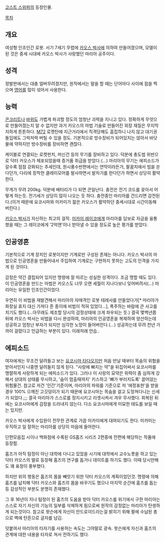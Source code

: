 [[고스트 스위퍼]]의 등장인물.

[[목차]]

== 개요 ==
여성형 인조인간 로봇. 서기 7세기 무렵에 [[카오스 박사]]에 의하여 만들어졌으며, 모델이 된 것은 중세 시대에 카오스 박사가 사랑했던 마리아 공주이다.

== 성격 ==
정발판에서는 대충 얼버무려졌지만, 원작에서는 말을 할 때는 단어마다 사이에 점을 찍으며 [[영어]]를 많이 섞어서 사용한다.

== 능력 ==
[[콘크리트]]나 [[바위]]도 가볍게 파괴할 정도의 엄청난 괴력을 지니고 있다. 정확하게 무엇으로 만들어졌는지 알 수 없지만 과거 카오스의 마법 기술로 만들어진 외장 재질은 무지막지하게 튼튼하다. [[M72]] 로켓탄에 지근거리에서 직격당해도 흠집하니 나지 않고 대기권 돌입에도 그럭저럭 버틸 수 있을 정도. 기본적으로 방수장비가 되어있지는 않아서 바닷물에 약하지만 방수장비를 장비하면 괜찮다.

케이블로 연결되는 로켓펀치, 머신건 등의 무기를 장비하고 있다. 덕분에 총도법 위반으로 닥터 카오스가 체포되었을때 증거품 취급을 받았다.(…) 마리아의 무기는 에피소드가 갈수록 점점 강화되는 추세인데, 원시풍수반편에서는 연막이라든가, 팔꿈치에서 빔을 쏜다던가, 다리에 장착한 클레이모어를 발사하면서 발차기를 한다던가 하면서 상당히 활약한다.

무게가 무려 200kg. 덕분에 배터리가 다 되면 큰일난다. 충전은 전기 코드를 꽂아서 어떻게 하는듯. 전기세가 상당히 많이 나오는 듯 하다. 충전중인 마리아를 건드리면 감전된다.(이거 때문에 요코시마와 미카미가 젊은 카오스가 활약하던 중세시대로 시간이동해버린다.)

[[카오스 박사]]가 자신하는 최고의 걸작. [[미카미 레이코]]에게 마리아를 담보로 자금을 융통했을 때는 그 레이코에게 '2억엔'이나 받아낼 수 있을 정도로 높은 평가를 받았다.

== 인공영혼 ==
기본적으로 기계 장치인 로봇이지만 기계로만 구성된 존재는 아니다. 카오스 박사의 마법으로 인공영혼을 만들어내서 주입하여 기계로는 구현하지 못하는 고도의 인격을 가지게 된 것이다.

감정은 약간 결핍되어 있지만 명령에 잘 따르는 성실한 성격이다. 조금 맹할 때도 있다. 이 인공영혼을 만드는 마법은 카오스도 너무 오랜 세월이 지나다보니 잊어버려서(…) 마리아는 유일한 인조인간이었다.

우연히 이 비법을 재발견해서 마리아의 자매격인 로봇 테레사를 만들었다가[* 마리아가 화장실 휴지 대신 가져다 준 종이에 비법이 적혀 있었다...], 폭주하는 바람에 큰 사고를 치기도 했다.(…아무래도 제조할 당시의 감정상태에 크게 좌우되는 듯.) 결국 몇백년쯤 뒤에 카오스 박사는 비법을 다시 완성하여, 마리아의 인공영혼을 복제하여 양산하는데 성공하고 엄청난 부자가 되지만 심각한 노망이 들어버린다.(…) 성공하는데 무려 천년 가까이 걸렸다고 언급하는 부분이 있다. 이래저래 안습..

== 에피소드 ==
여자에게는 무조건 달려들고 보는 [[요코시마 타다오]]지만 처음 만날 때부터 목숨의 위협을 받아서인지 나중엔 달려들지 않게 된다. "사랑에 빠지는 약"을 뒤집어써서 요코시마를 맹렬하게 사랑하게 되는 에피소드가 있다. 그러나 이 사랑의 묘약은 위력이 좀 심하게 강해서 상대의 상태를 무시하고, '숨이 멈출때까지' 키스하고 '뼈가 부러지도록' 끌어않는 위험물건. 참고로 저건 '인간'기준이며, 마리아의 파워를 기준으로 저 '애정표현'을 받을 경우 100% 으깨진 고깃덩이가 되기 때문에 요코시마는 목숨을 걸고 도망쳐다니는 신세가 되었다.;;; 결국 마리아가 스스로를 정지시키고 리셋시켜서 겨우 무사했다. 회복된 뒤에는 요코시마에게 감정을 드러내지 않는다. 다소 요코시마에게 미묘한 태도를 보일 때는 있지만.

카오스 박사에게 수입원이 전무한 관계로 가끔 미카미에게 대여되기도 한다. 미카미는 우직하고 일 잘하는 마리아를 상당히 마음에 들어한다.

단편모음집 시이나 백화점에 수록된 GS홈즈 시리즈 2편중에 전편에 해당하는 작품에 등장함.

홈즈가 아직 탐정이 아닌 대학에 다니고 있었을 시기에 대학에서 교수노릇을 하고 있는 닥터 카오스의 딸로 등장해 홈즈의 연구를 돕거나 데이트를 하기도 했다. 이때 당시만해도 꽤 표정이 풍부했다.

하지만 위의 행동은 홈즈의 몸을 빼앗기 위한 닥터 카오스의 계획이었던것. 명령에 의해 홈즈를 납치해 닥터 카오스와 홈즈의 몸을 바꾸기도 했으나 마지막 순간에 홈즈를 돕는등 감성적인 부분도 분명히 존재했다.

그 후 16년이 지나 탐정이 된 홈즈의 도움을 받아 닥터 카오스를 위기에서 구한 마리아는 스스로 자기 자신의 기능의 일부를 삭제하게 됨으로써 원작의 감정없는 마리아가 탄생하게 되는것이다. 참고로 왓슨에게 자신이 안드로이드라는걸 밝히기 위해 팔에 수납된 총으로 벽에 탄흔으로 글자를 남김.

덧붙여서 마리아의 타자기를 사용하는 속도는 그야말로 광속. 왓슨에게 자신과 홈즈의 관계에 대한 내용을 타자로 쳐서 전하기도 했다.
